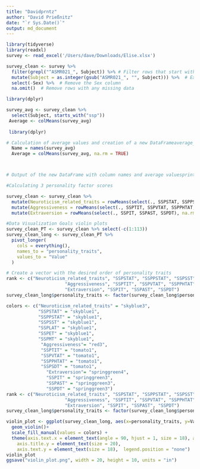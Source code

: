 ```yaml
---
title: "Davidprntz"
author: "David Prießnitz"
date: "`r Sys.Date()`"
output: md_document
---
```


```r
library(tidyverse)
library(readxl)
survey <- read_excel('/Users/dave/Downloads/Elise.xlsx')
```

```r
survey_clean <- survey %>% 
  filter(grepl("^ASMR021_", Subject)) %>% # Filter rows that start with "ASMR021_"
  mutate(Subject = as.integer(gsub("ASMR021_", "", Subject))) %>%  # Extract just the number part
  select(-Sex) %>%  # Remove the Sex column
  na.omit()  # Remove rows with any missing data
```

```r
library(dplyr)

survey_avg <- survey_clean %>%
  select(Subject, starts_with("ssp")) 
 Average <- colMeans(survey_avg)
 
 library(dplyr)

# Calculation of average values and creation of a new DataFrameaverage_df <- data.frame(
  Name = names(survey_avg)
  Average = colMeans(survey_avg, na.rm = TRUE)



# Output of the new DataFrame with column names and average valuesprint(average_df)

```


```r
#Calculating 3 personality factor scores 

survey_clean <- survey_clean %>% 
  mutate(Neuroticism_related_traits = rowMeans(select(., SSPSTAT, SSPPSTAT, SSPSST,SSPLAT,SSPET,SSPMT), na.rm = TRUE)) %>%
  mutate(Aggressiveness = rowMeans(select(., SSPTIT, SSPVTAT, SSPPHTAT,SSPSDT), na.rm = TRUE)) %>% #SSPSDT is normal not reversed, could not find the reversed value in the dataset and there is no explanation how to calculate it
  mutate(Extraversion = rowMeans(select(., SSPIT, SSPAST, SSPDT), na.rm = TRUE))  #SSPDT is normal not reversed, could not find the reversed value in the dataset and there is no explanation how to calculate it
```


```r
#Data Visualization Goals violin plots
survey_clean_PT <- survey_clean %>% select(-c(1:113))
survey_clean_long <- survey_clean_PT %>% 
  pivot_longer(
    cols = everything(), 
    names_to = "personality_traits", 
    values_to = "Value"
  )

# Create a vector with the desired order of personality traits
rank <- c("Neuroticism_related_traits", "SSPSTAT", "SSPPSTAT", "SSPSST","SSPLAT","SSPET","SSPMT", 
                      "Aggressiveness", "SSPTIT", "SSPVTAT", "SSPPHTAT","SSPSDT", 
                      "Extraversion", "SSPIT", "SSPAST", "SSPDT")
survey_clean_long$personality_traits <- factor(survey_clean_long$personality_traits, levels = rank)
```

```r
colors <- c("Neuroticism_related_traits" = "skyblue3", 
            "SSPSTAT" = "skyblue1", 
            "SSPPSTAT" = "skyblue1", 
            "SSPSST" = "skyblue1",
            "SSPLAT" = "skyblue1",
            "SSPET" = "skyblue1",
            "SSPMT" = "skyblue1",
             "Aggressiveness"= "red3",
             "SSPTIT" = "tomato1", 
             "SSPVTAT" = "tomato1", 
             "SSPPHTAT" = "tomato1",
             "SSPSDT" = "tomato1", 
               "Extraversion"= "springgreen4", 
               "SSPIT" = "springgreen3", 
               "SSPAST" = "springgreen3", 
               "SSPDT" = "springgreen3")
rank <- c("Neuroticism_related_traits", "SSPSTAT", "SSPPSTAT", "SSPSST","SSPLAT","SSPET","SSPMT", 
                      "Aggressiveness", "SSPTIT", "SSPVTAT", "SSPPHTAT","SSPSDT", 
                      "Extraversion", "SSPIT", "SSPAST", "SSPDT")
survey_clean_long$personality_traits <- factor(survey_clean_long$personality_traits, levels = rank)
```

```r
violin_plot <- ggplot(survey_clean_long, aes(x=personality_traits, y=Value, fill = personality_traits)) + 
  geom_violin()+ 
  scale_fill_manual(values = colors) +
  theme(axis.text.x = element_text(angle = 90, hjust = 1, size = 18), axis.title.x = element_text(size = 20),             
    axis.title.y = element_text(size = 20),   
    axis.text.y = element_text(size = 18),  legend.position = "none")
violin_plot
ggsave("violin_plot.png", width = 20, height = 10, units = "in") 
```



